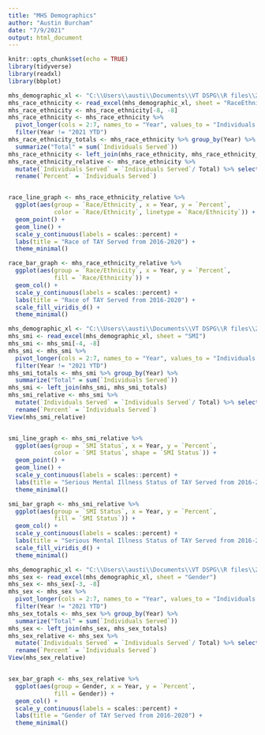 ```yaml
---
title: "MHS Demographics"
author: "Austin Burcham"
date: "7/9/2021"
output: html_document
---
```


```r
knitr::opts_chunk$set(echo = TRUE)
library(tidyverse)
library(readxl)
library(bbplot)
```

```r
mhs_demographic_xl <- "C:\\Users\\austi\\Documents\\VT DSPG\\R files\\2021_DSPG_Loudoun\\Demographic_summaries\\data\\MHS-demographic-info.xlsx"
mhs_race_ethnicity <- read_excel(mhs_demographic_xl, sheet = "RaceEthnicity")
mhs_race_ethnicity <- mhs_race_ethnicity[-8, -8]
mhs_race_ethnicity <- mhs_race_ethnicity %>% 
  pivot_longer(cols = 2:7, names_to = "Year", values_to = "Individuals Served") %>% 
  filter(Year != "2021 YTD")
mhs_race_ethnicity_totals <- mhs_race_ethnicity %>% group_by(Year) %>% 
  summarize("Total" = sum(`Individuals Served`))
mhs_race_ethnicity <- left_join(mhs_race_ethnicity, mhs_race_ethnicity_totals)
mhs_race_ethnicity_relative <- mhs_race_ethnicity %>% 
  mutate(`Individuals Served` = `Individuals Served`/ Total) %>% select(-4) %>% 
  rename(`Percent` = `Individuals Served`)


race_line_graph <- mhs_race_ethnicity_relative %>% 
  ggplot(aes(group = `Race/Ethnicity`, x = Year, y = `Percent`,
             color = `Race/Ethnicity`, linetype = `Race/Ethnicity`)) + 
  geom_point() +
  geom_line() +
  scale_y_continuous(labels = scales::percent) +
  labs(title = "Race of TAY Served from 2016-2020") +
  theme_minimal()

race_bar_graph <- mhs_race_ethnicity_relative %>% 
  ggplot(aes(group = `Race/Ethnicity`, x = Year, y = `Percent`,
             fill = `Race/Ethnicity`)) + 
  geom_col() +
  scale_y_continuous(labels = scales::percent) +
  labs(title = "Race of TAY Served from 2016-2020") +
  scale_fill_viridis_d() +
  theme_minimal()


```

```r
mhs_demographic_xl <- "C:\\Users\\austi\\Documents\\VT DSPG\\R files\\2021_DSPG_Loudoun\\Demographic_summaries\\data\\MHS-demographic-info.xlsx"
mhs_smi <- read_excel(mhs_demographic_xl, sheet = "SMI")
mhs_smi <- mhs_smi[-4, -8]
mhs_smi <- mhs_smi %>% 
  pivot_longer(cols = 2:7, names_to = "Year", values_to = "Individuals Served") %>% 
  filter(Year != "2021 YTD")
mhs_smi_totals <- mhs_smi %>% group_by(Year) %>% 
  summarize("Total" = sum(`Individuals Served`))
mhs_smi <- left_join(mhs_smi, mhs_smi_totals)
mhs_smi_relative <- mhs_smi %>% 
  mutate(`Individuals Served` = `Individuals Served`/ Total) %>% select(-4) %>% 
  rename(`Percent` = `Individuals Served`)
View(mhs_smi_relative)


smi_line_graph <- mhs_smi_relative %>% 
  ggplot(aes(group = `SMI Status`, x = Year, y = `Percent`,
             color = `SMI Status`, shape = `SMI Status`)) + 
  geom_point() +
  geom_line() +
  scale_y_continuous(labels = scales::percent) +
  labs(title = "Serious Mental Illness Status of TAY Served from 2016-2020.") +
  theme_minimal()

smi_bar_graph <- mhs_smi_relative %>% 
  ggplot(aes(group = `SMI Status`, x = Year, y = `Percent`,
             fill = `SMI Status`)) + 
  geom_col() +
  scale_y_continuous(labels = scales::percent) +
  labs(title = "Serious Mental Illness Status of TAY Served from 2016-2020") +
  scale_fill_viridis_d() +
  theme_minimal()


```

```r
mhs_demographic_xl <- "C:\\Users\\austi\\Documents\\VT DSPG\\R files\\2021_DSPG_Loudoun\\Demographic_summaries\\data\\MHS-demographic-info.xlsx"
mhs_sex <- read_excel(mhs_demographic_xl, sheet = "Gender")
mhs_sex <- mhs_sex[-3, -8]
mhs_sex <- mhs_sex %>% 
  pivot_longer(cols = 2:7, names_to = "Year", values_to = "Individuals Served") %>% 
  filter(Year != "2021 YTD")
mhs_sex_totals <- mhs_sex %>% group_by(Year) %>% 
  summarize("Total" = sum(`Individuals Served`))
mhs_sex <- left_join(mhs_sex, mhs_sex_totals)
mhs_sex_relative <- mhs_sex %>% 
  mutate(`Individuals Served` = `Individuals Served`/ Total) %>% select(-4) %>% 
  rename(`Percent` = `Individuals Served`)
View(mhs_sex_relative)


sex_bar_graph <- mhs_sex_relative %>% 
  ggplot(aes(group = Gender, x = Year, y = `Percent`,
             fill = Gender)) + 
  geom_col() +
  scale_y_continuous(labels = scales::percent) +
  labs(title = "Gender of TAY Served from 2016-2020") +
  theme_minimal()
```











